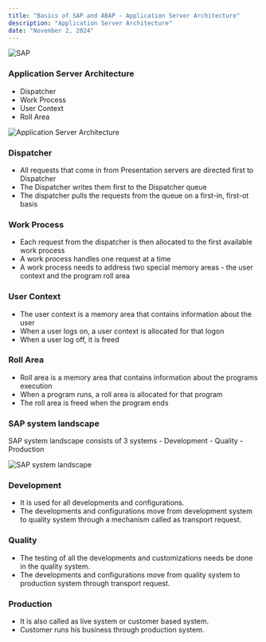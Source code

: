 ```yaml
---
title: "Basics of SAP and ABAP - Application Server Architecture"
description: "Application Server Architecture"
date: "November 2, 2024"
---
```

![SAP](https://succulent-stove-12a.notion.site/image/https%3A%2F%2Fprod-files-secure.s3.us-west-2.amazonaws.com%2F8bbce9c0-45a0-4162-9a90-243dce2dbe85%2F3a20fc21-1fd6-4168-9094-270b2920c51d%2FSAP_2011_logo.svg.png?table=block&id=14f7c3e9-c0a8-80a8-b232-d6ef8f968d52&spaceId=8bbce9c0-45a0-4162-9a90-243dce2dbe85&userId=&cache=v2)

### Application Server Architecture

- Dispatcher
- Work Process
- User Context
- Roll Area

![Application Server Architecture](https://succulent-stove-12a.notion.site/image/https%3A%2F%2Fprod-files-secure.s3.us-west-2.amazonaws.com%2F8bbce9c0-45a0-4162-9a90-243dce2dbe85%2Fe21cc401-875f-4e97-8b2d-73194ae089e5%2Fimage.png?table=block&id=14f7c3e9-c0a8-805e-8e42-de72334190b5&spaceId=8bbce9c0-45a0-4162-9a90-243dce2dbe85&width=1390&userId=&cache=v2)

### Dispatcher
- All requests that come in from Presentation servers are directed first to Dispatcher
- The Dispatcher writes them first to the Dispatcher queue
- The dispatcher pulls the requests from the queue on a first-in, first-ot basis

### Work Process
- Each request from the dispatcher is then allocated to the first available work process 
- A work process handles one request at a time
- A work process needs to address two special memory areas - the user context and the program roll area

### User Context
- The user context is a memory area that contains information about the user
- When a user logs on, a user context is allocated for that logon
- When a user log off, it is freed

### Roll Area
- Roll area is a memory area that contains information about the programs execution
- When a program runs, a roll area is allocated for that program
- The roll area is freed when the program ends

### SAP system landscape
SAP system landscape consists of 3 systems
    - Development
    - Quality
    - Production

![SAP system landscape](https://succulent-stove-12a.notion.site/image/https%3A%2F%2Fprod-files-secure.s3.us-west-2.amazonaws.com%2F8bbce9c0-45a0-4162-9a90-243dce2dbe85%2Fbd546017-1818-495e-919a-078d8b73c554%2Fimage.png?table=block&id=14f7c3e9-c0a8-80dc-8306-d0c6d9370556&spaceId=8bbce9c0-45a0-4162-9a90-243dce2dbe85&width=1290&userId=&cache=v2)    

### Development
- It is used for all developments and configurations.
- The developments and configurations move from development system to quality system through a mechanism called as transport request.

### Quality
- The testing of all the developments and customizations needs be done in the quality system.
- The developments and configurations move from quality system to production system through transport request.

### Production
- It is also called as live system or customer based system.
- Customer runs his business through production system.





